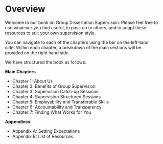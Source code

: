 # Overview {.unnumbered}

Welcome to our book on Group Dissertation Supervision. Please feel free to use whatever you find useful, to pass on to others, and to adapt these resources to suit your own supervision style. 

You can navigate to each of the chapters using the bar on the left hand side. Within each chapter, a breakdown of the main sections will be provided on the right hand side. 

We have structured the book as follows:

**Main Chapters**

- Chapter 1: About Us
- Chapter 2: Benefits of Group Supervision
- Chapter 3: Supervision Catch-up Sessions
- Chapter 4: Supervision Structured Sessions
- Chapter 5: Employability and Transferable Skills
- Chapter 6: Accountability and Transparency
- Chapter 7: Finding What Works for You

**Appendices**

- Appendix A: Setting Expectations
- Appendix B: List of Resources
